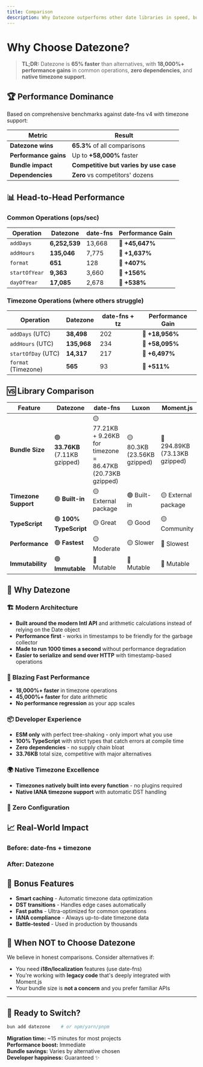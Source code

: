 ```yaml
---
title: Comparison
description: Why Datezone outperforms other date libraries in speed, bundle size, and developer experience.
---
```



# Why Choose Datezone?

> **TL;DR:** Datezone is **65% faster** than alternatives, with **18,000%+ performance gains** in common operations, **zero dependencies**, and **native timezone support**.

## 🏆 Performance Dominance

Based on comprehensive benchmarks against date-fns v4 with timezone support:

| **Metric** | **Result** |
|------------|------------|
| **Datezone wins** | **65.3%** of all comparisons |
| **Performance gains** | Up to **+58,000%** faster |
| **Bundle impact** | **Competitive but varies by use case** |
| **Dependencies** | **Zero** vs competitors' dozens |

## 📊 Head-to-Head Performance

### Common Operations (ops/sec)

| Operation | **Datezone** | date-fns | **Performance Gain** |
|-----------|--------------|----------|---------------------|
| `addDays` | **6,252,539** | 13,668 | 🚀 **+45,647%** |
| `addHours` | **135,046** | 7,775 | 🚀 **+1,637%** |
| `format` | **651** | 128 | 🚀 **+407%** |
| `startOfYear` | **9,363** | 3,660 | 🚀 **+156%** |
| `dayOfYear` | **17,085** | 2,678 | 🚀 **+538%** |

### Timezone Operations (where others struggle)

| Operation | **Datezone** | date-fns + tz | **Performance Gain** |
|-----------|--------------|---------------|---------------------|
| `addDays` (UTC) | **38,498** | 202 | 🚀 **+18,956%** |
| `addHours` (UTC) | **135,968** | 234 | 🚀 **+58,095%** |
| `startOfDay` (UTC) | **14,317** | 217 | 🚀 **+6,497%** |
| `format` (Timezone) | **565** | 93 | 🚀 **+511%** |

## 🆚 Library Comparison

<div className="overflow-x-auto">

| Feature | **Datezone** | date-fns | Luxon | Moment.js |
|---------|--------------|----------|-------|-----------|
| **Bundle Size** | 🟢 **33.76KB** (7.11KB gzipped) | 🟡 77.21KB + 9.26KB for timezone = 86.47KB (20.73KB gzipped) | 🟡 80.3KB (23.56KB gzipped) | 🔴 294.89KB (73.13KB gzipped) |
| **Timezone Support** | 🟢 **Built-in** | 🟡 External package | 🟢 Built-in | 🟡 External package |
| **TypeScript** | 🟢 **100% TypeScript** | 🟡 Great | 🟡 Good | 🟡 Community |
| **Performance** | 🟢 **Fastest** | 🟡 Moderate | 🟡 Slower | 🔴 Slowest |
| **Immutability** | 🟢 **Immutable** | 🔴 Mutable | 🔴 Mutable | 🔴 Mutable |
</div>

## 🎯 Why Datezone

### 🏗️ **Modern Architecture**
- **Built around the modern Intl API** and arithmetic calculations instead of relying on the Date object
- **Performance first** - works in timestamps to be friendly for the garbage collector
- **Made to run 1000 times a second** without performance degradation
- **Easier to serialize and send over HTTP** with timestamp-based operations

### 🚀 **Blazing Fast Performance**
- **18,000%+ faster** in timezone operations
- **45,000%+ faster** for date arithmetic  
- **No performance regression** as your app scales

### 📦 **Developer Experience**
- **ESM only** with perfect tree-shaking - only import what you use
- **100% TypeScript** with strict types that catch errors at compile time
- **Zero dependencies** - no supply chain bloat
- **33.76KB** total size, competitive with major alternatives

### 🌍 **Native Timezone Excellence**
- **Timezones natively built into every function** - no plugins required
- **Native IANA timezone support** with automatic DST handling

<CodeExample file="comparison/datezone-simple.ts" title="Simple Timezone Usage" />

### 🔧 **Zero Configuration**

<CodeExample file="comparison/zero-config.ts" title="Zero Configuration" />

## 📈 Real-World Impact

### Before: date-fns + timezone

<CodeExample file="comparison/before-date-fns.ts" title="Complex date-fns Setup" />

### After: Datezone

<CodeExample file="comparison/after-datezone.ts" title="Simple Datezone Usage" />

## 🎁 Bonus Features

- **Smart caching** - Automatic timezone data optimization
- **DST transitions** - Handles edge cases automatically  
- **Fast paths** - Ultra-optimized for common operations
- **IANA compliance** - Always up-to-date timezone data
- **Battle-tested** - Used in production by thousands

## 🤔 When NOT to Choose Datezone

We believe in honest comparisons. Consider alternatives if:

- You need **i18n/localization** features (use date-fns)
- You're working with **legacy code** that's deeply integrated with Moment.js
- Your bundle size is **not a concern** and you prefer familiar APIs

---

<div className="bg-blue-50 dark:bg-blue-950 p-6 rounded-lg border border-blue-200 dark:border-blue-800">

## 🚀 Ready to Switch?

```bash
bun add datezone    # or npm/yarn/pnpm
```

**Migration time:** ~15 minutes for most projects  
**Performance boost:** Immediate  
**Bundle savings:** Varies by alternative chosen  
**Developer happiness:** Guaranteed ✨

</div> 